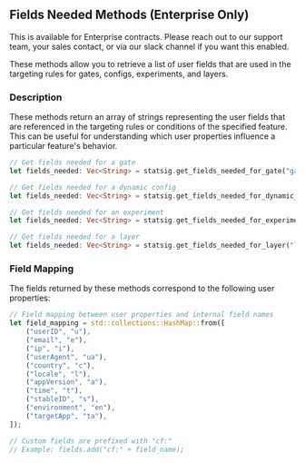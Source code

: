 ## Fields Needed Methods (Enterprise Only)

<Info>
This is available for Enterprise contracts. Please reach out to our support team, your sales contact, or via our slack channel if you want this enabled.
</Info>

These methods allow you to retrieve a list of user fields that are used in the targeting rules for gates, configs, experiments, and layers.

### Description

These methods return an array of strings representing the user fields that are referenced in the targeting rules or conditions of the specified feature. This can be useful for understanding which user properties influence a particular feature's behavior.

```rust
// Get fields needed for a gate
let fields_needed: Vec<String> = statsig.get_fields_needed_for_gate("gate_name");

// Get fields needed for a dynamic config
let fields_needed: Vec<String> = statsig.get_fields_needed_for_dynamic_config("config_name");

// Get fields needed for an experiment
let fields_needed: Vec<String> = statsig.get_fields_needed_for_experiment("experiment_name");

// Get fields needed for a layer
let fields_needed: Vec<String> = statsig.get_fields_needed_for_layer("layer_name");
```

### Field Mapping

The fields returned by these methods correspond to the following user properties:

```rust
// Field mapping between user properties and internal field names
let field_mapping = std::collections::HashMap::from([
    ("userID", "u"),
    ("email", "e"),
    ("ip", "i"),
    ("userAgent", "ua"),
    ("country", "c"),
    ("locale", "l"),
    ("appVersion", "a"),
    ("time", "t"),
    ("stableID", "s"),
    ("environment", "en"),
    ("targetApp", "ta"),
]);

// Custom fields are prefixed with "cf:"
// Example: fields.add("cf:" + field_name);
```

